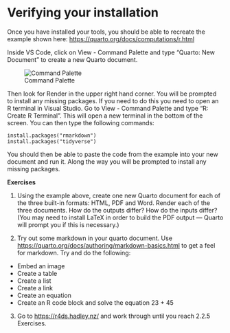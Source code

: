 # Verifying your installation

Once you have installed your tools, you should be able to recreate the example shown here: <https://quarto.org/docs/computations/r.html>

Inside VS Code, click on View - Command Palette and type "Quarto: New Document" to create a new Quarto document.

![Command Palette](images/Screenshot 2023-02-23 at 11.11.03.png)

Then look for Render in the upper right hand corner. You will be prompted to install any missing packages. If you need to do this you need to open an R terminal in Visual Studio. Go to View - Command Palette and type "R: Create R Terminal". This will open a new terminal in the bottom of the screen. You can then type the following commands:

```
install.packages("rmarkdown")
install.packages("tidyverse")
```

You should then be able to paste the code from the example into your new document and run it. Along the way you will be prompted to install any missing packages.

**Exercises**

1. Using the example above, create one new Quarto document for each of the three built-in formats: HTML, PDF and Word. Render each of the three documents. How do the outputs differ? How do the inputs differ? (You may need to install LaTeX in order to build the PDF output — Quarto will prompt you if this is necessary.)

2. Try out some markdown in your quarto document. Use <https://quarto.org/docs/authoring/markdown-basics.html> to get a feel for markdown. Try and do the following:
* Embed an image
* Create a table
* Create a list
* Create a link
* Create an equation
* Create an R code block and solve the equation 23 + 45

3. Go to <https://r4ds.hadley.nz/> and work through until you reach 2.2.5 Exercises.

